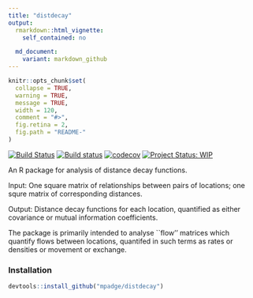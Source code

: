 ```yaml
---
title: "distdecay"
output:
  rmarkdown::html_vignette:
    self_contained: no

  md_document:
    variant: markdown_github
---
```


<!-- README.md is generated from README.Rmd. Please edit that file -->

```r
knitr::opts_chunk$set(
  collapse = TRUE,
  warning = TRUE,
  message = TRUE,
  width = 120,
  comment = "#>",
  fig.retina = 2,
  fig.path = "README-"
)
```


[![Build Status](https://travis-ci.org/mpadge/distdecay.svg?branch=master)](https://travis-ci.org/mpadge/distdecay) 
[![Build status](https://ci.appveyor.com/api/projects/status/github/mpadge/distdecay?svg=true)](https://ci.appveyor.com/project/mpadge/distdecay)
[![codecov](https://codecov.io/gh/mpadge/distdecay/branch/master/graph/badge.svg)](https://codecov.io/gh/mpadge/distdecay)
[![Project Status: WIP](http://www.repostatus.org/badges/latest/wip.svg)](http://www.repostatus.org/#WIP)


An R package for analysis of distance decay functions.

Input: One square matrix of relationships between pairs of locations; one
squre matrix of corresponding distances.

Output: Distance decay functions for each location, quantified as either
covariance or mutual information coefficients.

The package is primarily intended to analyse ``flow'' matrices which quantify
flows between locations, quantifed in such terms as rates or densities or
movement or exchange.

### Installation

```r
devtools::install_github("mpadge/distdecay")
```

